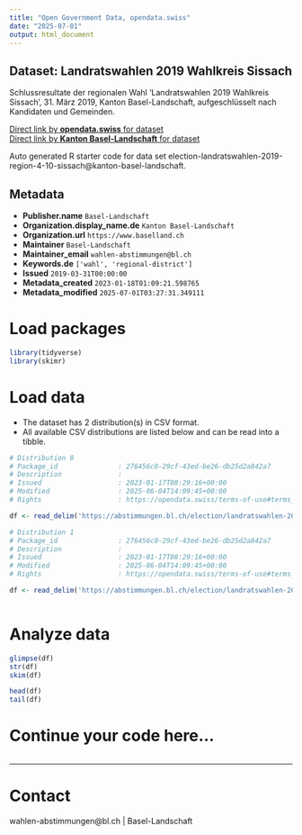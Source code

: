 ```yaml
---
title: "Open Government Data, opendata.swiss"
date: "2025-07-01"
output: html_document
---
```


## Dataset: Landratswahlen 2019 Wahlkreis Sissach

Schlussresultate der regionalen Wahl 'Landratswahlen 2019 Wahlkreis Sissach', 31. März 2019, Kanton Basel-Landschaft, aufgeschlüsselt nach Kandidaten und Gemeinden.

[Direct link by **opendata.swiss** for dataset](https://opendata.swiss/de/dataset/landratswahlen-2019-wahlkreis-sissach)<br>
[Direct link by **Kanton Basel-Landschaft** for dataset](https://abstimmungen.bl.ch/election/landratswahlen-2019-region-4-10-sissach/data)

Auto generated R starter code for data set election-landratswahlen-2019-region-4-10-sissach@kanton-basel-landschaft.

## Metadata

- **Publisher.name** `Basel-Landschaft`
- **Organization.display_name.de** `Kanton Basel-Landschaft`
- **Organization.url** `https://www.baselland.ch`
- **Maintainer** `Basel-Landschaft`
- **Maintainer_email** `wahlen-abstimmungen@bl.ch`
- **Keywords.de** `['wahl', 'regional-district']`
- **Issued** `2019-03-31T00:00:00`
- **Metadata_created** `2023-01-18T01:09:21.598765`
- **Metadata_modified** `2025-07-01T03:27:31.349111`


# Load packages

```r

library(tidyverse)
library(skimr)

```

# Load data

-   The dataset has 2 distribution(s) in CSV format.
-   All available CSV distributions are listed below and can be read into a tibble.

```r

# Distribution 0
# Package_id               : 276456c0-29cf-43ed-be26-db25d2a842a7
# Description              : 
# Issued                   : 2023-01-17T08:29:16+00:00
# Modified                 : 2025-06-04T14:09:45+00:00
# Rights                   : https://opendata.swiss/terms-of-use#terms_by

df <- read_delim('https://abstimmungen.bl.ch/election/landratswahlen-2019-region-4-10-sissach/data-csv')

# Distribution 1
# Package_id               : 276456c0-29cf-43ed-be26-db25d2a842a7
# Description              : 
# Issued                   : 2023-01-17T08:29:16+00:00
# Modified                 : 2025-06-04T14:09:45+00:00
# Rights                   : https://opendata.swiss/terms-of-use#terms_by

df <- read_delim('https://abstimmungen.bl.ch/election/landratswahlen-2019-region-4-10-sissach/data-parties-csv')



```

# Analyze data

```r

glimpse(df)
str(df)
skim(df)

head(df)
tail(df)

```

# Continue your code here...

```r

```

------------------------------------------------------------------------

# Contact

wahlen-abstimmungen@bl.ch | Basel-Landschaft
